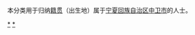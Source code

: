 {{Catnav|頁面分類|各種主題的頁面分類|依中国各省来作的分类|各地中国人|宁夏人}}
{{Catnav|頁面分類|人物|各國人物|中国人|各地中国人|宁夏人}}

本分类用于归纳[[籍贯|籍贯]]（出生地）属于[[宁夏回族自治区|宁夏回族自治区]][[中卫市|中卫市]]的人士。

[[Category:宁夏人|*]]
[[Category:中卫|*]]